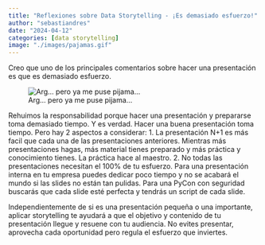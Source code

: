 ```yaml
---
title: "Reflexiones sobre Data Storytelling - ¡Es demasiado esfuerzo!"
author: "sebastiandres"
date: "2024-04-12"
categories: [data storytelling]
image: "./images/pajamas.gif"
---
```


Creo que uno de los principales comentarios sobre hacer una presentación es que es demasiado esfuerzo.

![Arg... pero ya me puse pijama...](./images/pajamas.gif)

Rehuimos la responsabilidad porque hacer una presentación y prepararse toma demasiado tiempo. Y es verdad. 
Hacer una buena presentación toma tiempo. Pero hay 2 aspectos a considerar:
1. La presentación N+1 es más facil que cada una de las presentaciones anteriores. Mientras más presentaciones hagas, más material tienes preparado y más práctica y conocimiento tienes. La práctica hace al maestro.
2. No todas las presentaciones necesitan el 100% de tu esfuerzo. Para una presentación interna en tu empresa puedes dedicar poco tiempo y no se acabará el mundo si las slides no están tan pulidas. Para una PyCon con seguridad buscarás que cada slide esté perfecta y tendrás un script de cada slide. 

Independientemente de si es una presentación pequeña o una importante, aplicar storytelling te ayudará a que el objetivo y contenido de tu presentación llegue y resuene con tu audiencia. No evites presentar, aprovecha cada oportunidad pero regula el esfuerzo que inviertes.

